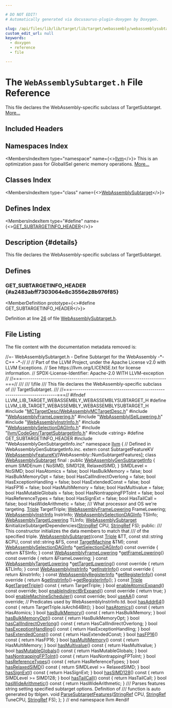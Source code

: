 ```yaml
---

# DO NOT EDIT!
# Automatically generated via docusaurus-plugin-doxygen by Doxygen.

slug: /api/files/lib/lib/target/lib/target/webassembly/webassemblysubtarget-h
custom_edit_url: null
keywords:
  - doxygen
  - reference
  - file

---
```





# The `WebAssemblySubtarget.h` File Reference

<DoxygenPage pluginConfig={pluginConfig}>

This file declares the WebAssembly-specific subclass of TargetSubtarget. <a href="#details">More...</a>

## Included Headers

<IncludesList>
<IncludesListItem
  filePath="MCTargetDesc/WebAssemblyMCTargetDesc.h"
  permalink="/docs/api/files/lib/lib/target/lib/target/webassembly/lib/target/webassembly/mctargetdesc/webassemblymctargetdesc-h"
  isLocal="true" />
<IncludesListItem
  filePath="WebAssemblyFrameLowering.h"
  permalink="/docs/api/files/lib/lib/target/lib/target/webassembly/webassemblyframelowering-h"
  isLocal="true" />
<IncludesListItem
  filePath="WebAssemblyISelLowering.h"
  permalink="/docs/api/files/lib/lib/target/lib/target/webassembly/webassemblyisellowering-h"
  isLocal="true" />
<IncludesListItem
  filePath="WebAssemblyInstrInfo.h"
  permalink="/docs/api/files/lib/lib/target/lib/target/webassembly/webassemblyinstrinfo-h"
  isLocal="true" />
<IncludesListItem
  filePath="WebAssemblySelectionDAGInfo.h"
  permalink="/docs/api/files/lib/lib/target/lib/target/webassembly/webassemblyselectiondaginfo-h"
  isLocal="true" />
<IncludesListItem
  filePath="llvm/CodeGen/TargetSubtargetInfo.h"
  permalink="/docs/api/files/include/include/llvm/include/llvm/codegen/targetsubtargetinfo-h"
  isLocal="true" />
<IncludesListItem
  filePath="string"
  permalink=""
  isLocal="false" />
<IncludesListItem
  filePath="WebAssemblyGenSubtargetInfo.inc"
  permalink=""
  isLocal="true" />
</IncludesList>

## Namespaces Index

<MembersIndex>

<MembersIndexItem
  type="namespace"
  name={<><a href="/docs/api/namespaces/llvm">llvm</a></>}>
This is an optimization pass for GlobalISel generic memory operations. <a href="/docs/api/namespaces/llvm/#details">More...</a>
</MembersIndexItem>

</MembersIndex>

## Classes Index

<MembersIndex>

<MembersIndexItem
  type="class"
  name={<><a href="/docs/api/classes/llvm/webassemblysubtarget">WebAssemblySubtarget</a></>}>
</MembersIndexItem>

</MembersIndex>

## Defines Index

<MembersIndex>

<MembersIndexItem
  type="#define"
  name={<><a href="#a2483abff7303064e8c3556e28b976f85">GET&#95;SUBTARGETINFO&#95;HEADER</a></>}>
</MembersIndexItem>

</MembersIndex>

## Description {#details}

This file declares the WebAssembly-specific subclass of TargetSubtarget.

<SectionDefinition>

## Defines

### GET&#95;SUBTARGETINFO&#95;HEADER {#a2483abff7303064e8c3556e28b976f85}

<MemberDefinition
  prototype={<>#define GET&#95;SUBTARGETINFO&#95;HEADER</>}>

Definition at line <a href="#l00026">26</a> of file <a href="/docs/api/files/lib/lib/target/lib/target/webassembly/webassemblysubtarget-h">WebAssemblySubtarget.h</a>.
</MemberDefinition>

</SectionDefinition>

## File Listing

The file content with the documentation metadata removed is:

<ProgramListing>

<Link id="l00001" /><CodeLine lineNumber="1"><Highlight kind="comment">//=- WebAssemblySubtarget.h - Define Subtarget for the WebAssembly -&#42;- C++ -&#42;-//</Highlight><Highlight kind="normal"></Highlight></CodeLine>
<Link id="l00002" /><CodeLine lineNumber="2"><Highlight kind="normal"></Highlight><Highlight kind="comment">//</Highlight><Highlight kind="normal"></Highlight></CodeLine>
<Link id="l00003" /><CodeLine lineNumber="3"><Highlight kind="normal"></Highlight><Highlight kind="comment">// Part of the LLVM Project, under the Apache License v2.0 with LLVM Exceptions.</Highlight><Highlight kind="normal"></Highlight></CodeLine>
<Link id="l00004" /><CodeLine lineNumber="4"><Highlight kind="normal"></Highlight><Highlight kind="comment">// See https://llvm.org/LICENSE.txt for license information.</Highlight><Highlight kind="normal"></Highlight></CodeLine>
<Link id="l00005" /><CodeLine lineNumber="5"><Highlight kind="normal"></Highlight><Highlight kind="comment">// SPDX-License-Identifier: Apache-2.0 WITH LLVM-exception</Highlight><Highlight kind="normal"></Highlight></CodeLine>
<Link id="l00006" /><CodeLine lineNumber="6"><Highlight kind="normal"></Highlight><Highlight kind="comment">//</Highlight><Highlight kind="normal"></Highlight></CodeLine>
<Link id="l00007" /><CodeLine lineNumber="7"><Highlight kind="normal"></Highlight><Highlight kind="comment">//===----------------------------------------------------------------------===//</Highlight><Highlight kind="comment"></Highlight></CodeLine>
<Link id="l00008" /><CodeLine lineNumber="8"><Highlight kind="comment">///</Highlight></CodeLine>
<Link id="l00009" /><CodeLine lineNumber="9"><Highlight kind="comment">/// \\file</Highlight></CodeLine>
<Link id="l00010" /><CodeLine lineNumber="10"><Highlight kind="comment">/// This file declares the WebAssembly-specific subclass of</Highlight></CodeLine>
<Link id="l00011" /><CodeLine lineNumber="11"><Highlight kind="comment">/// TargetSubtarget.</Highlight></CodeLine>
<Link id="l00012" /><CodeLine lineNumber="12"><Highlight kind="comment">///</Highlight><Highlight kind="normal"></Highlight></CodeLine>
<Link id="l00013" /><CodeLine lineNumber="13"><Highlight kind="normal"></Highlight><Highlight kind="comment">//===----------------------------------------------------------------------===//</Highlight><Highlight kind="normal"></Highlight></CodeLine>
<Link id="l00014" /><CodeLine lineNumber="14"><Highlight kind="normal"></Highlight></CodeLine>
<Link id="l00015" /><CodeLine lineNumber="15"><Highlight kind="normal"></Highlight><Highlight kind="preprocessor">#ifndef LLVM&#95;LIB&#95;TARGET&#95;WEBASSEMBLY&#95;WEBASSEMBLYSUBTARGET&#95;H</Highlight><Highlight kind="normal"></Highlight></CodeLine>
<Link id="l00016" /><CodeLine lineNumber="16"><Highlight kind="normal"></Highlight><Highlight kind="preprocessor">#define LLVM&#95;LIB&#95;TARGET&#95;WEBASSEMBLY&#95;WEBASSEMBLYSUBTARGET&#95;H</Highlight><Highlight kind="normal"></Highlight></CodeLine>
<Link id="l00017" /><CodeLine lineNumber="17"><Highlight kind="normal"></Highlight></CodeLine>
<Link id="l00018" /><CodeLine lineNumber="18"><Highlight kind="normal"></Highlight><Highlight kind="preprocessor">#include &quot;<a href="/docs/api/files/lib/lib/target/lib/target/webassembly/lib/target/webassembly/mctargetdesc/webassemblymctargetdesc-h">MCTargetDesc/WebAssemblyMCTargetDesc.h</a>&quot;</Highlight><Highlight kind="normal"></Highlight></CodeLine>
<Link id="l00019" /><CodeLine lineNumber="19"><Highlight kind="normal"></Highlight><Highlight kind="preprocessor">#include &quot;<a href="/docs/api/files/lib/lib/target/lib/target/webassembly/webassemblyframelowering-h">WebAssemblyFrameLowering.h</a>&quot;</Highlight><Highlight kind="normal"></Highlight></CodeLine>
<Link id="l00020" /><CodeLine lineNumber="20"><Highlight kind="normal"></Highlight><Highlight kind="preprocessor">#include &quot;<a href="/docs/api/files/lib/lib/target/lib/target/webassembly/webassemblyisellowering-h">WebAssemblyISelLowering.h</a>&quot;</Highlight><Highlight kind="normal"></Highlight></CodeLine>
<Link id="l00021" /><CodeLine lineNumber="21"><Highlight kind="normal"></Highlight><Highlight kind="preprocessor">#include &quot;<a href="/docs/api/files/lib/lib/target/lib/target/webassembly/webassemblyinstrinfo-h">WebAssemblyInstrInfo.h</a>&quot;</Highlight><Highlight kind="normal"></Highlight></CodeLine>
<Link id="l00022" /><CodeLine lineNumber="22"><Highlight kind="normal"></Highlight><Highlight kind="preprocessor">#include &quot;<a href="/docs/api/files/lib/lib/target/lib/target/webassembly/webassemblyselectiondaginfo-h">WebAssemblySelectionDAGInfo.h</a>&quot;</Highlight><Highlight kind="normal"></Highlight></CodeLine>
<Link id="l00023" /><CodeLine lineNumber="23"><Highlight kind="normal"></Highlight><Highlight kind="preprocessor">#include &quot;<a href="/docs/api/files/include/include/llvm/include/llvm/codegen/targetsubtargetinfo-h">llvm/CodeGen/TargetSubtargetInfo.h</a>&quot;</Highlight><Highlight kind="normal"></Highlight></CodeLine>
<Link id="l00024" /><CodeLine lineNumber="24"><Highlight kind="normal"></Highlight><Highlight kind="preprocessor">#include &lt;string&gt;</Highlight><Highlight kind="normal"></Highlight></CodeLine>
<Link id="l00025" /><CodeLine lineNumber="25"><Highlight kind="normal"></Highlight></CodeLine>
<Link id="l00026" /><CodeLine lineNumber="26" lineLink="#a2483abff7303064e8c3556e28b976f85"><Highlight kind="normal"></Highlight><Highlight kind="preprocessor">#define GET&#95;SUBTARGETINFO&#95;HEADER</Highlight><Highlight kind="normal"></Highlight></CodeLine>
<Link id="l00027" /><CodeLine lineNumber="27"><Highlight kind="normal"></Highlight><Highlight kind="preprocessor">#include &quot;WebAssemblyGenSubtargetInfo.inc&quot;</Highlight><Highlight kind="normal"></Highlight></CodeLine>
<Link id="l00028" /><CodeLine lineNumber="28"><Highlight kind="normal"></Highlight></CodeLine>
<Link id="l00029" /><CodeLine lineNumber="29"><Highlight kind="normal"></Highlight><Highlight kind="keyword">namespace </Highlight><Highlight kind="normal"><a href="/docs/api/namespaces/llvm">llvm</a> &#123;</Highlight></CodeLine>
<Link id="l00030" /><CodeLine lineNumber="30"><Highlight kind="normal"></Highlight></CodeLine>
<Link id="l00031" /><CodeLine lineNumber="31"><Highlight kind="normal"></Highlight><Highlight kind="comment">// Defined in WebAssemblyGenSubtargetInfo.inc.</Highlight><Highlight kind="normal"></Highlight></CodeLine>
<Link id="l00032" /><CodeLine lineNumber="32"><Highlight kind="normal"></Highlight><Highlight kind="keyword">extern</Highlight><Highlight kind="normal"> </Highlight><Highlight kind="keyword">const</Highlight><Highlight kind="normal"> SubtargetFeatureKV</Highlight></CodeLine>
<Link id="l00033" /><CodeLine lineNumber="33"><Highlight kind="normal">    <a href="/docs/api/namespaces/llvm/#a1cd80a76d76bf507862c05650c5b16e9">WebAssemblyFeatureKV</a>&#91;WebAssembly::NumSubtargetFeatures&#93;;</Highlight></CodeLine>
<Link id="l00034" /><CodeLine lineNumber="34"><Highlight kind="normal"></Highlight></CodeLine>
<Link id="l00035" /><CodeLine lineNumber="35" lineLink="/docs/api/classes/llvm/webassemblysubtarget"><Highlight kind="normal"></Highlight><Highlight kind="keyword">class </Highlight><Highlight kind="normal"><a href="/docs/api/classes/llvm/webassemblysubtarget/#abc26a845c93622f3eb0893a7b3fbfcf4">WebAssemblySubtarget</a> final : </Highlight><Highlight kind="keyword">public</Highlight><Highlight kind="normal"> <a href="/docs/api/classes/webassemblygensubtargetinfo">WebAssemblyGenSubtargetInfo</a> &#123;</Highlight></CodeLine>
<Link id="l00036" /><CodeLine lineNumber="36"><Highlight kind="normal">  </Highlight><Highlight kind="keyword">enum</Highlight><Highlight kind="normal"> SIMDEnum &#123;</Highlight></CodeLine>
<Link id="l00037" /><CodeLine lineNumber="37"><Highlight kind="normal">    NoSIMD,</Highlight></CodeLine>
<Link id="l00038" /><CodeLine lineNumber="38"><Highlight kind="normal">    SIMD128,</Highlight></CodeLine>
<Link id="l00039" /><CodeLine lineNumber="39"><Highlight kind="normal">    RelaxedSIMD,</Highlight></CodeLine>
<Link id="l00040" /><CodeLine lineNumber="40"><Highlight kind="normal">  &#125; SIMDLevel = NoSIMD;</Highlight></CodeLine>
<Link id="l00041" /><CodeLine lineNumber="41"><Highlight kind="normal"></Highlight></CodeLine>
<Link id="l00042" /><CodeLine lineNumber="42"><Highlight kind="normal">  </Highlight><Highlight kind="keywordtype">bool</Highlight><Highlight kind="normal"> HasAtomics = </Highlight><Highlight kind="keyword">false</Highlight><Highlight kind="normal">;</Highlight></CodeLine>
<Link id="l00043" /><CodeLine lineNumber="43"><Highlight kind="normal">  </Highlight><Highlight kind="keywordtype">bool</Highlight><Highlight kind="normal"> HasBulkMemory = </Highlight><Highlight kind="keyword">false</Highlight><Highlight kind="normal">;</Highlight></CodeLine>
<Link id="l00044" /><CodeLine lineNumber="44"><Highlight kind="normal">  </Highlight><Highlight kind="keywordtype">bool</Highlight><Highlight kind="normal"> HasBulkMemoryOpt = </Highlight><Highlight kind="keyword">false</Highlight><Highlight kind="normal">;</Highlight></CodeLine>
<Link id="l00045" /><CodeLine lineNumber="45"><Highlight kind="normal">  </Highlight><Highlight kind="keywordtype">bool</Highlight><Highlight kind="normal"> HasCallIndirectOverlong = </Highlight><Highlight kind="keyword">false</Highlight><Highlight kind="normal">;</Highlight></CodeLine>
<Link id="l00046" /><CodeLine lineNumber="46"><Highlight kind="normal">  </Highlight><Highlight kind="keywordtype">bool</Highlight><Highlight kind="normal"> HasExceptionHandling = </Highlight><Highlight kind="keyword">false</Highlight><Highlight kind="normal">;</Highlight></CodeLine>
<Link id="l00047" /><CodeLine lineNumber="47"><Highlight kind="normal">  </Highlight><Highlight kind="keywordtype">bool</Highlight><Highlight kind="normal"> HasExtendedConst = </Highlight><Highlight kind="keyword">false</Highlight><Highlight kind="normal">;</Highlight></CodeLine>
<Link id="l00048" /><CodeLine lineNumber="48"><Highlight kind="normal">  </Highlight><Highlight kind="keywordtype">bool</Highlight><Highlight kind="normal"> HasFP16 = </Highlight><Highlight kind="keyword">false</Highlight><Highlight kind="normal">;</Highlight></CodeLine>
<Link id="l00049" /><CodeLine lineNumber="49"><Highlight kind="normal">  </Highlight><Highlight kind="keywordtype">bool</Highlight><Highlight kind="normal"> HasMultiMemory = </Highlight><Highlight kind="keyword">false</Highlight><Highlight kind="normal">;</Highlight></CodeLine>
<Link id="l00050" /><CodeLine lineNumber="50"><Highlight kind="normal">  </Highlight><Highlight kind="keywordtype">bool</Highlight><Highlight kind="normal"> HasMultivalue = </Highlight><Highlight kind="keyword">false</Highlight><Highlight kind="normal">;</Highlight></CodeLine>
<Link id="l00051" /><CodeLine lineNumber="51"><Highlight kind="normal">  </Highlight><Highlight kind="keywordtype">bool</Highlight><Highlight kind="normal"> HasMutableGlobals = </Highlight><Highlight kind="keyword">false</Highlight><Highlight kind="normal">;</Highlight></CodeLine>
<Link id="l00052" /><CodeLine lineNumber="52"><Highlight kind="normal">  </Highlight><Highlight kind="keywordtype">bool</Highlight><Highlight kind="normal"> HasNontrappingFPToInt = </Highlight><Highlight kind="keyword">false</Highlight><Highlight kind="normal">;</Highlight></CodeLine>
<Link id="l00053" /><CodeLine lineNumber="53"><Highlight kind="normal">  </Highlight><Highlight kind="keywordtype">bool</Highlight><Highlight kind="normal"> HasReferenceTypes = </Highlight><Highlight kind="keyword">false</Highlight><Highlight kind="normal">;</Highlight></CodeLine>
<Link id="l00054" /><CodeLine lineNumber="54"><Highlight kind="normal">  </Highlight><Highlight kind="keywordtype">bool</Highlight><Highlight kind="normal"> HasSignExt = </Highlight><Highlight kind="keyword">false</Highlight><Highlight kind="normal">;</Highlight></CodeLine>
<Link id="l00055" /><CodeLine lineNumber="55"><Highlight kind="normal">  </Highlight><Highlight kind="keywordtype">bool</Highlight><Highlight kind="normal"> HasTailCall = </Highlight><Highlight kind="keyword">false</Highlight><Highlight kind="normal">;</Highlight></CodeLine>
<Link id="l00056" /><CodeLine lineNumber="56"><Highlight kind="normal">  </Highlight><Highlight kind="keywordtype">bool</Highlight><Highlight kind="normal"> HasWideArithmetic = </Highlight><Highlight kind="keyword">false</Highlight><Highlight kind="normal">;</Highlight></CodeLine>
<Link id="l00057" /><CodeLine lineNumber="57"><Highlight kind="normal"></Highlight><Highlight kind="comment"></Highlight></CodeLine>
<Link id="l00058" /><CodeLine lineNumber="58"><Highlight kind="comment">  /// What processor and OS we&#39;re targeting.</Highlight><Highlight kind="normal"></Highlight></CodeLine>
<Link id="l00059" /><CodeLine lineNumber="59"><Highlight kind="normal">  <a href="/docs/api/classes/llvm/triple">Triple</a> TargetTriple;</Highlight></CodeLine>
<Link id="l00060" /><CodeLine lineNumber="60"><Highlight kind="normal"></Highlight></CodeLine>
<Link id="l00061" /><CodeLine lineNumber="61"><Highlight kind="normal">  <a href="/docs/api/classes/llvm/webassemblyframelowering">WebAssemblyFrameLowering</a> FrameLowering;</Highlight></CodeLine>
<Link id="l00062" /><CodeLine lineNumber="62"><Highlight kind="normal">  <a href="/docs/api/classes/llvm/webassemblyinstrinfo">WebAssemblyInstrInfo</a> InstrInfo;</Highlight></CodeLine>
<Link id="l00063" /><CodeLine lineNumber="63"><Highlight kind="normal">  <a href="/docs/api/classes/llvm/webassemblyselectiondaginfo">WebAssemblySelectionDAGInfo</a> TSInfo;</Highlight></CodeLine>
<Link id="l00064" /><CodeLine lineNumber="64"><Highlight kind="normal">  <a href="/docs/api/classes/llvm/webassemblytargetlowering">WebAssemblyTargetLowering</a> TLInfo;</Highlight></CodeLine>
<Link id="l00065" /><CodeLine lineNumber="65"><Highlight kind="normal"></Highlight></CodeLine>
<Link id="l00066" /><CodeLine lineNumber="66"><Highlight kind="normal">  <a href="/docs/api/classes/llvm/webassemblysubtarget/#abc26a845c93622f3eb0893a7b3fbfcf4">WebAssemblySubtarget</a> &amp;initializeSubtargetDependencies(<a href="/docs/api/classes/llvm/stringref">StringRef</a> CPU,</Highlight></CodeLine>
<Link id="l00067" /><CodeLine lineNumber="67"><Highlight kind="normal">                                                        <a href="/docs/api/classes/llvm/stringref">StringRef</a> FS);</Highlight></CodeLine>
<Link id="l00068" /><CodeLine lineNumber="68"><Highlight kind="normal"></Highlight></CodeLine>
<Link id="l00069" /><CodeLine lineNumber="69"><Highlight kind="normal"></Highlight><Highlight kind="keyword">public</Highlight><Highlight kind="normal">:</Highlight><Highlight kind="comment"></Highlight></CodeLine>
<Link id="l00070" /><CodeLine lineNumber="70"><Highlight kind="comment">  /// This constructor initializes the data members to match that</Highlight></CodeLine>
<Link id="l00071" /><CodeLine lineNumber="71"><Highlight kind="comment">  /// of the specified triple.</Highlight><Highlight kind="normal"></Highlight></CodeLine>
<Link id="l00072" /><CodeLine lineNumber="72"><Highlight kind="normal">  <a href="/docs/api/classes/llvm/webassemblysubtarget/#abc26a845c93622f3eb0893a7b3fbfcf4">WebAssemblySubtarget</a>(</Highlight><Highlight kind="keyword">const</Highlight><Highlight kind="normal"> <a href="/docs/api/classes/llvm/triple">Triple</a> &amp;TT, </Highlight><Highlight kind="keyword">const</Highlight><Highlight kind="normal"> std::string &amp;CPU,</Highlight></CodeLine>
<Link id="l00073" /><CodeLine lineNumber="73"><Highlight kind="normal">                       </Highlight><Highlight kind="keyword">const</Highlight><Highlight kind="normal"> std::string &amp;FS, </Highlight><Highlight kind="keyword">const</Highlight><Highlight kind="normal"> <a href="/docs/api/classes/llvm/targetmachine">TargetMachine</a> &amp;TM);</Highlight></CodeLine>
<Link id="l00074" /><CodeLine lineNumber="74"><Highlight kind="normal"></Highlight></CodeLine>
<Link id="l00075" /><CodeLine lineNumber="75" lineLink="/docs/api/classes/llvm/webassemblysubtarget/#a354ac21fcb2b2994dbcba3cd912f9f2d"><Highlight kind="normal">  </Highlight><Highlight kind="keyword">const</Highlight><Highlight kind="normal"> <a href="/docs/api/classes/llvm/webassemblyselectiondaginfo">WebAssemblySelectionDAGInfo</a> &#42;<a href="/docs/api/classes/llvm/webassemblysubtarget/#a354ac21fcb2b2994dbcba3cd912f9f2d">getSelectionDAGInfo</a>()</Highlight><Highlight kind="keyword"> const override </Highlight><Highlight kind="normal">&#123;</Highlight></CodeLine>
<Link id="l00076" /><CodeLine lineNumber="76"><Highlight kind="normal">    </Highlight><Highlight kind="keywordflow">return</Highlight><Highlight kind="normal"> &amp;TSInfo;</Highlight></CodeLine>
<Link id="l00077" /><CodeLine lineNumber="77"><Highlight kind="normal">  &#125;</Highlight></CodeLine>
<Link id="l00078" /><CodeLine lineNumber="78" lineLink="/docs/api/classes/llvm/webassemblysubtarget/#aeb3756539fdfc9ee8da5a5883e16a34e"><Highlight kind="normal">  </Highlight><Highlight kind="keyword">const</Highlight><Highlight kind="normal"> <a href="/docs/api/classes/llvm/webassemblyframelowering">WebAssemblyFrameLowering</a> &#42;<a href="/docs/api/classes/llvm/webassemblysubtarget/#aeb3756539fdfc9ee8da5a5883e16a34e">getFrameLowering</a>()</Highlight><Highlight kind="keyword"> const override </Highlight><Highlight kind="normal">&#123;</Highlight></CodeLine>
<Link id="l00079" /><CodeLine lineNumber="79"><Highlight kind="normal">    </Highlight><Highlight kind="keywordflow">return</Highlight><Highlight kind="normal"> &amp;FrameLowering;</Highlight></CodeLine>
<Link id="l00080" /><CodeLine lineNumber="80"><Highlight kind="normal">  &#125;</Highlight></CodeLine>
<Link id="l00081" /><CodeLine lineNumber="81" lineLink="/docs/api/classes/llvm/webassemblysubtarget/#a4ab35dc0ae65596d355bb98669e37a46"><Highlight kind="normal">  </Highlight><Highlight kind="keyword">const</Highlight><Highlight kind="normal"> <a href="/docs/api/classes/llvm/webassemblytargetlowering">WebAssemblyTargetLowering</a> &#42;<a href="/docs/api/classes/llvm/webassemblysubtarget/#a4ab35dc0ae65596d355bb98669e37a46">getTargetLowering</a>()</Highlight><Highlight kind="keyword"> const override </Highlight><Highlight kind="normal">&#123;</Highlight></CodeLine>
<Link id="l00082" /><CodeLine lineNumber="82"><Highlight kind="normal">    </Highlight><Highlight kind="keywordflow">return</Highlight><Highlight kind="normal"> &amp;TLInfo;</Highlight></CodeLine>
<Link id="l00083" /><CodeLine lineNumber="83"><Highlight kind="normal">  &#125;</Highlight></CodeLine>
<Link id="l00084" /><CodeLine lineNumber="84" lineLink="/docs/api/classes/llvm/webassemblysubtarget/#a4b760b5e139bf9f8126892c5acdfca96"><Highlight kind="normal">  </Highlight><Highlight kind="keyword">const</Highlight><Highlight kind="normal"> <a href="/docs/api/classes/llvm/webassemblyinstrinfo">WebAssemblyInstrInfo</a> &#42;<a href="/docs/api/classes/llvm/webassemblysubtarget/#a4b760b5e139bf9f8126892c5acdfca96">getInstrInfo</a>()</Highlight><Highlight kind="keyword"> const override </Highlight><Highlight kind="normal">&#123;</Highlight></CodeLine>
<Link id="l00085" /><CodeLine lineNumber="85"><Highlight kind="normal">    </Highlight><Highlight kind="keywordflow">return</Highlight><Highlight kind="normal"> &amp;InstrInfo;</Highlight></CodeLine>
<Link id="l00086" /><CodeLine lineNumber="86"><Highlight kind="normal">  &#125;</Highlight></CodeLine>
<Link id="l00087" /><CodeLine lineNumber="87" lineLink="/docs/api/classes/llvm/webassemblysubtarget/#a64745499ead5b9136ea6e3f06a3ee8dd"><Highlight kind="normal">  </Highlight><Highlight kind="keyword">const</Highlight><Highlight kind="normal"> <a href="/docs/api/classes/llvm/webassemblyregisterinfo">WebAssemblyRegisterInfo</a> &#42;<a href="/docs/api/classes/llvm/webassemblysubtarget/#a64745499ead5b9136ea6e3f06a3ee8dd">getRegisterInfo</a>()</Highlight><Highlight kind="keyword"> const override </Highlight><Highlight kind="normal">&#123;</Highlight></CodeLine>
<Link id="l00088" /><CodeLine lineNumber="88"><Highlight kind="normal">    </Highlight><Highlight kind="keywordflow">return</Highlight><Highlight kind="normal"> &amp;<a href="/docs/api/classes/llvm/webassemblysubtarget/#a4b760b5e139bf9f8126892c5acdfca96">getInstrInfo</a>()-&gt;<a href="/docs/api/classes/llvm/webassemblyinstrinfo/#a66895ef0e2e38c33a882e5b681cb22cb">getRegisterInfo</a>();</Highlight></CodeLine>
<Link id="l00089" /><CodeLine lineNumber="89"><Highlight kind="normal">  &#125;</Highlight></CodeLine>
<Link id="l00090" /><CodeLine lineNumber="90" lineLink="/docs/api/classes/llvm/webassemblysubtarget/#a35b2acdbcca0a7fb18fc6474b2f2f61f"><Highlight kind="normal">  </Highlight><Highlight kind="keyword">const</Highlight><Highlight kind="normal"> <a href="/docs/api/classes/llvm/triple">Triple</a> &amp;<a href="/docs/api/classes/llvm/webassemblysubtarget/#a35b2acdbcca0a7fb18fc6474b2f2f61f">getTargetTriple</a>()</Highlight><Highlight kind="keyword"> const </Highlight><Highlight kind="normal">&#123; </Highlight><Highlight kind="keywordflow">return</Highlight><Highlight kind="normal"> TargetTriple; &#125;</Highlight></CodeLine>
<Link id="l00091" /><CodeLine lineNumber="91"><Highlight kind="normal">  </Highlight><Highlight kind="keywordtype">bool</Highlight><Highlight kind="normal"> <a href="/docs/api/classes/llvm/webassemblysubtarget/#a27f48c94bb58a5bcd26b327f67d6f883">enableAtomicExpand</a>() </Highlight><Highlight kind="keyword">const override</Highlight><Highlight kind="normal">;</Highlight></CodeLine>
<Link id="l00092" /><CodeLine lineNumber="92" lineLink="/docs/api/classes/llvm/webassemblysubtarget/#a3f1dfd55fa33185df04754a68de06bd9"><Highlight kind="normal">  </Highlight><Highlight kind="keywordtype">bool</Highlight><Highlight kind="normal"> <a href="/docs/api/classes/llvm/webassemblysubtarget/#a3f1dfd55fa33185df04754a68de06bd9">enableIndirectBrExpand</a>()</Highlight><Highlight kind="keyword"> const override </Highlight><Highlight kind="normal">&#123; </Highlight><Highlight kind="keywordflow">return</Highlight><Highlight kind="normal"> </Highlight><Highlight kind="keyword">true</Highlight><Highlight kind="normal">; &#125;</Highlight></CodeLine>
<Link id="l00093" /><CodeLine lineNumber="93"><Highlight kind="normal">  </Highlight><Highlight kind="keywordtype">bool</Highlight><Highlight kind="normal"> <a href="/docs/api/classes/llvm/webassemblysubtarget/#a77fc9d7f77a753d3f28cceeb0d4d75d6">enableMachineScheduler</a>() </Highlight><Highlight kind="keyword">const override</Highlight><Highlight kind="normal">;</Highlight></CodeLine>
<Link id="l00094" /><CodeLine lineNumber="94"><Highlight kind="normal">  </Highlight><Highlight kind="keywordtype">bool</Highlight><Highlight kind="normal"> <a href="/docs/api/classes/llvm/webassemblysubtarget/#aeef2bc0497b82b777e18811cdfd3b1aa">useAA</a>() </Highlight><Highlight kind="keyword">const override</Highlight><Highlight kind="normal">;</Highlight></CodeLine>
<Link id="l00095" /><CodeLine lineNumber="95"><Highlight kind="normal"></Highlight></CodeLine>
<Link id="l00096" /><CodeLine lineNumber="96"><Highlight kind="normal">  </Highlight><Highlight kind="comment">// Predicates used by WebAssemblyInstrInfo.td.</Highlight><Highlight kind="normal"></Highlight></CodeLine>
<Link id="l00097" /><CodeLine lineNumber="97" lineLink="/docs/api/classes/llvm/webassemblysubtarget/#a5d7266cdd3774e32391b41afbf1eecde"><Highlight kind="normal">  </Highlight><Highlight kind="keywordtype">bool</Highlight><Highlight kind="normal"> <a href="/docs/api/classes/llvm/webassemblysubtarget/#a5d7266cdd3774e32391b41afbf1eecde">hasAddr64</a>()</Highlight><Highlight kind="keyword"> const </Highlight><Highlight kind="normal">&#123; </Highlight><Highlight kind="keywordflow">return</Highlight><Highlight kind="normal"> TargetTriple.isArch64Bit(); &#125;</Highlight></CodeLine>
<Link id="l00098" /><CodeLine lineNumber="98" lineLink="/docs/api/classes/llvm/webassemblysubtarget/#a62c2b5b1c74db441e813cc56793dabd4"><Highlight kind="normal">  </Highlight><Highlight kind="keywordtype">bool</Highlight><Highlight kind="normal"> <a href="/docs/api/classes/llvm/webassemblysubtarget/#a62c2b5b1c74db441e813cc56793dabd4">hasAtomics</a>()</Highlight><Highlight kind="keyword"> const </Highlight><Highlight kind="normal">&#123; </Highlight><Highlight kind="keywordflow">return</Highlight><Highlight kind="normal"> HasAtomics; &#125;</Highlight></CodeLine>
<Link id="l00099" /><CodeLine lineNumber="99" lineLink="/docs/api/classes/llvm/webassemblysubtarget/#a61f2df1f2adacb8353ea7bf05040bdda"><Highlight kind="normal">  </Highlight><Highlight kind="keywordtype">bool</Highlight><Highlight kind="normal"> <a href="/docs/api/classes/llvm/webassemblysubtarget/#a61f2df1f2adacb8353ea7bf05040bdda">hasBulkMemory</a>()</Highlight><Highlight kind="keyword"> const </Highlight><Highlight kind="normal">&#123; </Highlight><Highlight kind="keywordflow">return</Highlight><Highlight kind="normal"> HasBulkMemory; &#125;</Highlight></CodeLine>
<Link id="l00100" /><CodeLine lineNumber="100" lineLink="/docs/api/classes/llvm/webassemblysubtarget/#a5409b6ff36c9ee2bd66fad083febcb27"><Highlight kind="normal">  </Highlight><Highlight kind="keywordtype">bool</Highlight><Highlight kind="normal"> <a href="/docs/api/classes/llvm/webassemblysubtarget/#a5409b6ff36c9ee2bd66fad083febcb27">hasBulkMemoryOpt</a>()</Highlight><Highlight kind="keyword"> const </Highlight><Highlight kind="normal">&#123; </Highlight><Highlight kind="keywordflow">return</Highlight><Highlight kind="normal"> HasBulkMemoryOpt; &#125;</Highlight></CodeLine>
<Link id="l00101" /><CodeLine lineNumber="101" lineLink="/docs/api/classes/llvm/webassemblysubtarget/#a0499b83dc894ada1126e6e791157980b"><Highlight kind="normal">  </Highlight><Highlight kind="keywordtype">bool</Highlight><Highlight kind="normal"> <a href="/docs/api/classes/llvm/webassemblysubtarget/#a0499b83dc894ada1126e6e791157980b">hasCallIndirectOverlong</a>()</Highlight><Highlight kind="keyword"> const </Highlight><Highlight kind="normal">&#123; </Highlight><Highlight kind="keywordflow">return</Highlight><Highlight kind="normal"> HasCallIndirectOverlong; &#125;</Highlight></CodeLine>
<Link id="l00102" /><CodeLine lineNumber="102" lineLink="/docs/api/classes/llvm/webassemblysubtarget/#abacf99f9dc9bdcc559882659735c3dec"><Highlight kind="normal">  </Highlight><Highlight kind="keywordtype">bool</Highlight><Highlight kind="normal"> <a href="/docs/api/classes/llvm/webassemblysubtarget/#abacf99f9dc9bdcc559882659735c3dec">hasExceptionHandling</a>()</Highlight><Highlight kind="keyword"> const </Highlight><Highlight kind="normal">&#123; </Highlight><Highlight kind="keywordflow">return</Highlight><Highlight kind="normal"> HasExceptionHandling; &#125;</Highlight></CodeLine>
<Link id="l00103" /><CodeLine lineNumber="103" lineLink="/docs/api/classes/llvm/webassemblysubtarget/#a07a0d6ab5ca298b2c7bbd2a7e4be9420"><Highlight kind="normal">  </Highlight><Highlight kind="keywordtype">bool</Highlight><Highlight kind="normal"> <a href="/docs/api/classes/llvm/webassemblysubtarget/#a07a0d6ab5ca298b2c7bbd2a7e4be9420">hasExtendedConst</a>()</Highlight><Highlight kind="keyword"> const </Highlight><Highlight kind="normal">&#123; </Highlight><Highlight kind="keywordflow">return</Highlight><Highlight kind="normal"> HasExtendedConst; &#125;</Highlight></CodeLine>
<Link id="l00104" /><CodeLine lineNumber="104" lineLink="/docs/api/classes/llvm/webassemblysubtarget/#a0ffa87e360ecbb747f54f41887e6bea9"><Highlight kind="normal">  </Highlight><Highlight kind="keywordtype">bool</Highlight><Highlight kind="normal"> <a href="/docs/api/classes/llvm/webassemblysubtarget/#a0ffa87e360ecbb747f54f41887e6bea9">hasFP16</a>()</Highlight><Highlight kind="keyword"> const </Highlight><Highlight kind="normal">&#123; </Highlight><Highlight kind="keywordflow">return</Highlight><Highlight kind="normal"> HasFP16; &#125;</Highlight></CodeLine>
<Link id="l00105" /><CodeLine lineNumber="105" lineLink="/docs/api/classes/llvm/webassemblysubtarget/#a36fab86a33ec47e5f4d6400af219fd94"><Highlight kind="normal">  </Highlight><Highlight kind="keywordtype">bool</Highlight><Highlight kind="normal"> <a href="/docs/api/classes/llvm/webassemblysubtarget/#a36fab86a33ec47e5f4d6400af219fd94">hasMultiMemory</a>()</Highlight><Highlight kind="keyword"> const </Highlight><Highlight kind="normal">&#123; </Highlight><Highlight kind="keywordflow">return</Highlight><Highlight kind="normal"> HasMultiMemory; &#125;</Highlight></CodeLine>
<Link id="l00106" /><CodeLine lineNumber="106" lineLink="/docs/api/classes/llvm/webassemblysubtarget/#a7eb395364f9e0b23212f89fbe2b24269"><Highlight kind="normal">  </Highlight><Highlight kind="keywordtype">bool</Highlight><Highlight kind="normal"> <a href="/docs/api/classes/llvm/webassemblysubtarget/#a7eb395364f9e0b23212f89fbe2b24269">hasMultivalue</a>()</Highlight><Highlight kind="keyword"> const </Highlight><Highlight kind="normal">&#123; </Highlight><Highlight kind="keywordflow">return</Highlight><Highlight kind="normal"> HasMultivalue; &#125;</Highlight></CodeLine>
<Link id="l00107" /><CodeLine lineNumber="107" lineLink="/docs/api/classes/llvm/webassemblysubtarget/#acb32197a7db9ba4f07429cac5e7b5ee5"><Highlight kind="normal">  </Highlight><Highlight kind="keywordtype">bool</Highlight><Highlight kind="normal"> <a href="/docs/api/classes/llvm/webassemblysubtarget/#acb32197a7db9ba4f07429cac5e7b5ee5">hasMutableGlobals</a>()</Highlight><Highlight kind="keyword"> const </Highlight><Highlight kind="normal">&#123; </Highlight><Highlight kind="keywordflow">return</Highlight><Highlight kind="normal"> HasMutableGlobals; &#125;</Highlight></CodeLine>
<Link id="l00108" /><CodeLine lineNumber="108" lineLink="/docs/api/classes/llvm/webassemblysubtarget/#ae0b29e9b33b3092fb8e0c60a3dfd5537"><Highlight kind="normal">  </Highlight><Highlight kind="keywordtype">bool</Highlight><Highlight kind="normal"> <a href="/docs/api/classes/llvm/webassemblysubtarget/#ae0b29e9b33b3092fb8e0c60a3dfd5537">hasNontrappingFPToInt</a>()</Highlight><Highlight kind="keyword"> const </Highlight><Highlight kind="normal">&#123; </Highlight><Highlight kind="keywordflow">return</Highlight><Highlight kind="normal"> HasNontrappingFPToInt; &#125;</Highlight></CodeLine>
<Link id="l00109" /><CodeLine lineNumber="109" lineLink="/docs/api/classes/llvm/webassemblysubtarget/#a8de7fbc55636eb6b4cab46202419758c"><Highlight kind="normal">  </Highlight><Highlight kind="keywordtype">bool</Highlight><Highlight kind="normal"> <a href="/docs/api/classes/llvm/webassemblysubtarget/#a8de7fbc55636eb6b4cab46202419758c">hasReferenceTypes</a>()</Highlight><Highlight kind="keyword"> const </Highlight><Highlight kind="normal">&#123; </Highlight><Highlight kind="keywordflow">return</Highlight><Highlight kind="normal"> HasReferenceTypes; &#125;</Highlight></CodeLine>
<Link id="l00110" /><CodeLine lineNumber="110" lineLink="/docs/api/classes/llvm/webassemblysubtarget/#acc7c15c98dab688608dde1b8b8386131"><Highlight kind="normal">  </Highlight><Highlight kind="keywordtype">bool</Highlight><Highlight kind="normal"> <a href="/docs/api/classes/llvm/webassemblysubtarget/#acc7c15c98dab688608dde1b8b8386131">hasRelaxedSIMD</a>()</Highlight><Highlight kind="keyword"> const </Highlight><Highlight kind="normal">&#123; </Highlight><Highlight kind="keywordflow">return</Highlight><Highlight kind="normal"> SIMDLevel &gt;= RelaxedSIMD; &#125;</Highlight></CodeLine>
<Link id="l00111" /><CodeLine lineNumber="111" lineLink="/docs/api/classes/llvm/webassemblysubtarget/#ac4e0edb48bf5b2827fb0ae885e1ede10"><Highlight kind="normal">  </Highlight><Highlight kind="keywordtype">bool</Highlight><Highlight kind="normal"> <a href="/docs/api/classes/llvm/webassemblysubtarget/#ac4e0edb48bf5b2827fb0ae885e1ede10">hasSignExt</a>()</Highlight><Highlight kind="keyword"> const </Highlight><Highlight kind="normal">&#123; </Highlight><Highlight kind="keywordflow">return</Highlight><Highlight kind="normal"> HasSignExt; &#125;</Highlight></CodeLine>
<Link id="l00112" /><CodeLine lineNumber="112" lineLink="/docs/api/classes/llvm/webassemblysubtarget/#aaa8fda8512b2729c2622e555e1a2161b"><Highlight kind="normal">  </Highlight><Highlight kind="keywordtype">bool</Highlight><Highlight kind="normal"> <a href="/docs/api/classes/llvm/webassemblysubtarget/#aaa8fda8512b2729c2622e555e1a2161b">hasSIMD128</a>()</Highlight><Highlight kind="keyword"> const </Highlight><Highlight kind="normal">&#123; </Highlight><Highlight kind="keywordflow">return</Highlight><Highlight kind="normal"> SIMDLevel &gt;= SIMD128; &#125;</Highlight></CodeLine>
<Link id="l00113" /><CodeLine lineNumber="113" lineLink="/docs/api/classes/llvm/webassemblysubtarget/#a2166bc0beb5bda7dcef2642fef4a5e24"><Highlight kind="normal">  </Highlight><Highlight kind="keywordtype">bool</Highlight><Highlight kind="normal"> <a href="/docs/api/classes/llvm/webassemblysubtarget/#a2166bc0beb5bda7dcef2642fef4a5e24">hasTailCall</a>()</Highlight><Highlight kind="keyword"> const </Highlight><Highlight kind="normal">&#123; </Highlight><Highlight kind="keywordflow">return</Highlight><Highlight kind="normal"> HasTailCall; &#125;</Highlight></CodeLine>
<Link id="l00114" /><CodeLine lineNumber="114" lineLink="/docs/api/classes/llvm/webassemblysubtarget/#a856465cf081913f78605da4ca7128a8b"><Highlight kind="normal">  </Highlight><Highlight kind="keywordtype">bool</Highlight><Highlight kind="normal"> <a href="/docs/api/classes/llvm/webassemblysubtarget/#a856465cf081913f78605da4ca7128a8b">hasWideArithmetic</a>()</Highlight><Highlight kind="keyword"> const </Highlight><Highlight kind="normal">&#123; </Highlight><Highlight kind="keywordflow">return</Highlight><Highlight kind="normal"> HasWideArithmetic; &#125;</Highlight></CodeLine>
<Link id="l00115" /><CodeLine lineNumber="115"><Highlight kind="normal"></Highlight><Highlight kind="comment"></Highlight></CodeLine>
<Link id="l00116" /><CodeLine lineNumber="116"><Highlight kind="comment">  /// Parses features string setting specified subtarget options. Definition of</Highlight></CodeLine>
<Link id="l00117" /><CodeLine lineNumber="117"><Highlight kind="comment">  /// function is auto generated by tblgen.</Highlight><Highlight kind="normal"></Highlight></CodeLine>
<Link id="l00118" /><CodeLine lineNumber="118" lineLink="/docs/api/classes/llvm/webassemblysubtarget/#ae5eef7a706b11134ed2b4d0b823ec434"><Highlight kind="normal">  </Highlight><Highlight kind="keywordtype">void</Highlight><Highlight kind="normal"> <a href="/docs/api/classes/llvm/webassemblysubtarget/#ae5eef7a706b11134ed2b4d0b823ec434">ParseSubtargetFeatures</a>(<a href="/docs/api/classes/llvm/stringref">StringRef</a> CPU, <a href="/docs/api/classes/llvm/stringref">StringRef</a> TuneCPU, <a href="/docs/api/classes/llvm/stringref">StringRef</a> FS);</Highlight></CodeLine>
<Link id="l00119" /><CodeLine lineNumber="119"><Highlight kind="normal">&#125;;</Highlight></CodeLine>
<Link id="l00120" /><CodeLine lineNumber="120"><Highlight kind="normal"></Highlight></CodeLine>
<Link id="l00121" /><CodeLine lineNumber="121"><Highlight kind="normal">&#125; </Highlight><Highlight kind="comment">// end namespace llvm</Highlight><Highlight kind="normal"></Highlight></CodeLine>
<Link id="l00122" /><CodeLine lineNumber="122"><Highlight kind="normal"></Highlight></CodeLine>
<Link id="l00123" /><CodeLine lineNumber="123"><Highlight kind="normal"></Highlight><Highlight kind="preprocessor">#endif</Highlight></CodeLine>

</ProgramListing>


</DoxygenPage>
